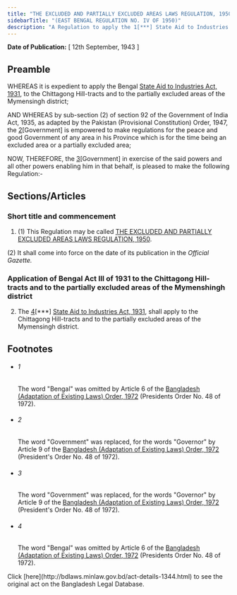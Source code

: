 ```yaml
---
title: "THE EXCLUDED AND PARTIALLY EXCLUDED AREAS LAWS REGULATION, 1950"
sidebarTitle: "(EAST BENGAL REGULATION NO. IV OF 1950)"
description: "A Regulation to apply the 1[***] State Aid to Industries Act, 1931, to the Chittagong Hill-tracts and to the partially excluded areas of the Mymensingh district."
---
```


**Date of Publication:** [ 12th September, 1943 ]

## Preamble

WHEREAS it is expedient to apply the Bengal [State Aid to Industries Act, 1931](/laws/act-154 "State Aid to Industries Act, 1931"), to the Chittagong Hill-tracts and to the partially excluded areas of the Mymensingh district;

AND WHEREAS by sub-section (2) of section 92 of the Government of India Act, 1935, as adapted by the Pakistan (Provisional Constitution) Order, 1947, the [2](1)[Government] is empowered to make regulations for the peace and good Government of any area in his Province which is for the time being an excluded area or a partially excluded area;

NOW, THEREFORE, the [3](2)[Government] in exercise of the said powers and all other powers enabling him in that behalf, is pleased to make the following Regulation:-

## Sections/Articles

### Short title and commencement

1. (1) This Regulation may be called [THE EXCLUDED AND PARTIALLY EXCLUDED AREAS LAWS REGULATION, 1950](/laws/act-1344 "THE EXCLUDED AND PARTIALLY EXCLUDED AREAS LAWS REGULATION, 1950").

(2) It shall come into force on the date of its publication in the _Official Gazette._

### Application of Bengal Act III of 1931 to the Chittagong Hill- tracts and to the partially excluded areas of the Mymenshingh district

2. The [4](1)[\*\*\*] [State Aid to Industries Act, 1931](/laws/act-154 "State Aid to Industries Act, 1931"), shall apply to the Chittagong Hill-tracts and to the partially excluded areas of the Mymensingh district.

## Footnotes

- ###### 1

  The word "Bengal" was omitted by Article 6 of the [Bangladesh (Adaptation of Existing Laws) Order, 1972](/laws/act-388 "Bangladesh (Adaptation of Existing Laws) Order, 1972 ") (Presidents Order No. 48 of 1972).

- ###### 2

  The word "Government" was replaced, for the words "Governor" by Article 9 of the [Bangladesh (Adaptation of Existing Laws) Order, 1972](/laws/act-388 "Bangladesh (Adaptation of Existing Laws) Order, 1972 ") (President's Order No. 48 of 1972).

- ###### 3

  The word "Government" was replaced, for the words "Governor" by Article 9 of the [Bangladesh (Adaptation of Existing Laws) Order, 1972](/laws/act-388 "Bangladesh (Adaptation of Existing Laws) Order, 1972 ") (President's Order No. 48 of 1972).

- ###### 4

  The word "Bengal" was omitted by Article 6 of the [Bangladesh (Adaptation of Existing Laws) Order, 1972](/laws/act-388 "Bangladesh (Adaptation of Existing Laws) Order, 1972 ") (Presidents Order No. 48 of 1972).

<Note>
  Click [here](http://bdlaws.minlaw.gov.bd/act-details-1344.html) to see the original act on the Bangladesh Legal Database.
</Note>
